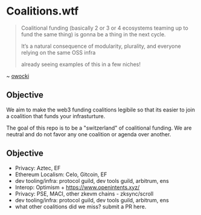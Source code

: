 
# Coalitions.wtf

> Coalitional funding (basically 2 or 3 or 4 ecosystems teaming up to fund the same thing) is gonna be a thing in the next cycle.  
> 
> It’s a natural consequence of modularity, plurality, and everyone relying on the same OSS infra 
> 
> already seeing examples of this in a few niches!

~ [owocki](https://x.com/owocki/status/1952479911903674660)

## Objective

We aim to make the web3 funding coalitions legibile so that its easier to join a coalition that funds your infrasturture.

The goal of this repo is to be a "switzerland" of coalitional funding.  We are neutral and do not favor any one coalition or agenda over another.

## Objective

- Privacy: Aztec, EF
- Ethereum Localism: Celo, Gitcoin, EF
- dev tooling/infra: protocol guild, dev tools guild, arbitrum, ens
- Interop: Optimism + https://www.openintents.xyz/
- Privacy:  PSE, MACI, other zkevm chains - zksync/scroll
- dev tooling/infra: protocol guild, dev tools guild, arbitrum, ens
- what other coalitions did we miss? submit a PR here.

